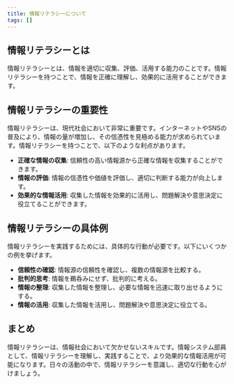 ```yaml
---
title: 情報リテラシーについて
tags: []
---
```




## 情報リテラシーとは

情報リテラシーとは、情報を適切に収集、評価、活用する能力のことです。情報リテラシーを持つことで、情報を正確に理解し、効果的に活用することができます。

## 情報リテラシーの重要性

情報リテラシーは、現代社会において非常に重要です。インターネットやSNSの普及により、情報の量が増加し、その信憑性を見極める能力が求められています。情報リテラシーを持つことで、以下のような利点があります。

- **正確な情報の収集**: 信頼性の高い情報源から正確な情報を収集することができます。
- **情報の評価**: 情報の信憑性や価値を評価し、適切に判断する能力が向上します。
- **効果的な情報活用**: 収集した情報を効果的に活用し、問題解決や意思決定に役立てることができます。

## 情報リテラシーの具体例

情報リテラシーを実践するためには、具体的な行動が必要です。以下にいくつかの例を挙げます。

- **信頼性の確認**: 情報源の信頼性を確認し、複数の情報源を比較する。
- **批判的思考**: 情報を鵜呑みにせず、批判的に考える。
- **情報の整理**: 収集した情報を整理し、必要な情報を迅速に取り出せるようにする。
- **情報の活用**: 収集した情報を活用し、問題解決や意思決定に役立てる。

## まとめ

情報リテラシーは、情報社会において欠かせないスキルです。情報システム部員として、情報リテラシーを理解し、実践することで、より効果的な情報活用が可能になります。日々の活動の中で、情報リテラシーを意識し、適切な行動を心がけましょう。